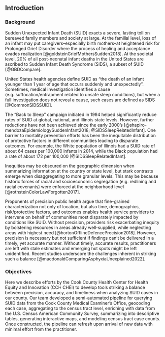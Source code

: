 ## Introduction

### Background

Sudden Unexpected Infant Death (SUID) exacts a severe, lasting toll on bereaved family members and society at large. 
At the familial level, loss of an infant may put caregivers--especially birth mothers--at heightened risk for Prolonged Grief Disorder where the process of healing and acceptance evades realization [@goldsteinGriefMothersSudden2018]. 
At the societal level, 20% of all post-neonatal infant deaths in the United States are ascribed to Sudden Infant Death Syndrome (SIDS), a subset of SUID [@GBDCompare].

United States health agencies define SUID as "the death of an infant younger than 1 year of age that occurs suddenly and unexpectedly". 
Sometimes, medical investigation identifies a cause (e.g. suffocation/entrapment related to unsafe sleep conditions), but when a full investigation does not reveal a cause, such cases are defined as SIDS [@CommonSIDSSUID].

The "Back to Sleep" campaign initiated in 1994 helped significantly reduce rates of SUID at global, national, and Illinois state levels. However, further reductions have not been achieved since the early 2000's [@shapiro-mendozaEpidemiologySuddenInfant2018; @SIDSSleepRelatedInfant]. 
One barrier to mortality prevention efforts has been the inequitable distribution of protective factors in different communities leading to disparate outcomes. 
For example, the White population of Illinois had a SUID rate of about 64 cases per 100,000 infants in 2014, while the Black population had a rate of about 172 per 100,000 [@SIDSSleepRelatedInfant].

Inequities may be obscured on the geographic dimension when summarizing information at the country or state level, but stark contrasts emerge when disaggregating to more granular levels. 
This may be because historic forces of racial and socioeconomic segregation (e.g. redlining and racial covenants) were enforced at the neighborhood level [@rothsteinColorLawForgotten2017].

Proponents of precision public health argue that fine-grained characterization not only of location, but also time, demographics, risk/protective factors, and outcomes enables health service providers to intervene on behalf of communities most disparately impacted by conditions like SUID. 
Without precision, providers risk exacerbating inequity by bolstering resources in areas already well-supplied, while neglecting areas with highest need [@hortonOfflineDefencePrecision2018]. 
However, precision is necessary but not sufficient if findings can't be delivered in a timely, yet accurate manner.
Without timely, accurate results, practitioners are left with stale estimates and emerging hot spots might be left unidentified. 
Recent studies underscore the challenges inherent in striking such a balance [@macdonaldComparingAsphyxiaUnexplained2022].

### Objectives

Here we describe efforts by the Cook County Health Center for Health Equity and Innovation (CCH CHEI) to develop tools striking a balance between precision, accuracy, and timeliness when analyzing SUID cases in our county. 
Our team developed a semi-automated pipeline for querying SUID data from the Cook County Medical Examiner's Office, geocoding each case, aggregating to the census tract level, enriching with data from the U.S. Census American Community Survey, summarizing into descriptive tables, generating interactive maps, and modeling census tract case counts.
Once constructed, the pipeline can refresh upon arrival of new data with minimal effort from the practitioner. 

